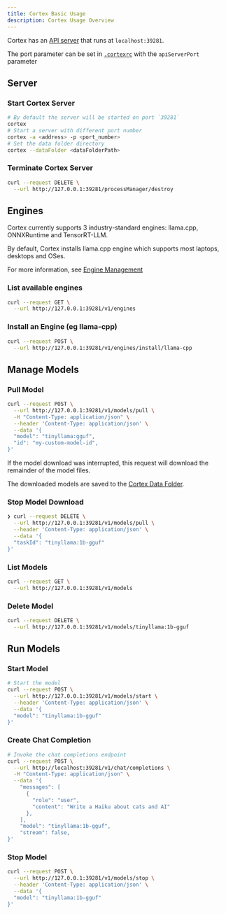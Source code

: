 ```yaml
---
title: Cortex Basic Usage
description: Cortex Usage Overview
---
```




Cortex has an [API server](https://cortex.so/api-reference) that runs at `localhost:39281`.

The port parameter can be set in [`.cortexrc`](/docs/architecture/cortexrc) with the `apiServerPort` parameter

## Server
### Start Cortex Server
```bash
# By default the server will be started on port `39281`
cortex
# Start a server with different port number
cortex -a <address> -p <port_number>
# Set the data folder directory
cortex --dataFolder <dataFolderPath>
```

### Terminate Cortex Server
```bash
curl --request DELETE \
  --url http://127.0.0.1:39281/processManager/destroy
```

## Engines
Cortex currently supports 3 industry-standard engines: llama.cpp, ONNXRuntime and TensorRT-LLM.

By default, Cortex installs llama.cpp engine which supports most laptops, desktops and OSes.

For more information, see [Engine Management](/docs/engines)

### List available engines
```bash
curl --request GET \
  --url http://127.0.0.1:39281/v1/engines
```

### Install an Engine (eg llama-cpp)
```bash
curl --request POST \
  --url http://127.0.0.1:39281/v1/engines/install/llama-cpp
```

## Manage Models
### Pull Model
```bash
curl --request POST \
  --url http://127.0.0.1:39281/v1/models/pull \
  -H "Content-Type: application/json" \
  --header 'Content-Type: application/json' \
  --data '{
  "model": "tinyllama:gguf",
  "id": "my-custom-model-id",
}'
```
If the model download was interrupted, this request will download the remainder of the model files.

The downloaded models are saved to the [Cortex Data Folder](/docs/architecture/data-folder).

### Stop Model Download
```bash
❯ curl --request DELETE \
  --url http://127.0.0.1:39281/v1/models/pull \
  --header 'Content-Type: application/json' \
  --data '{
  "taskId": "tinyllama:1b-gguf"
}'
```

### List Models
```bash
curl --request GET \
  --url http://127.0.0.1:39281/v1/models
```

### Delete Model
```bash
curl --request DELETE \
  --url http://127.0.0.1:39281/v1/models/tinyllama:1b-gguf
```

## Run Models
### Start Model
```bash
# Start the model
curl --request POST \
  --url http://127.0.0.1:39281/v1/models/start \
  --header 'Content-Type: application/json' \
  --data '{
  "model": "tinyllama:1b-gguf"
}'
```

### Create Chat Completion
```bash
# Invoke the chat completions endpoint
curl --request POST \
  --url http://localhost:39281/v1/chat/completions \
  -H "Content-Type: application/json" \
  --data '{
    "messages": [
      {
        "role": "user",
        "content": "Write a Haiku about cats and AI"
      },
    ],
    "model": "tinyllama:1b-gguf",
    "stream": false,
}'
```

### Stop Model
```bash
curl --request POST \
  --url http://127.0.0.1:39281/v1/models/stop \
  --header 'Content-Type: application/json' \
  --data '{
  "model": "tinyllama:1b-gguf"
}'
```


